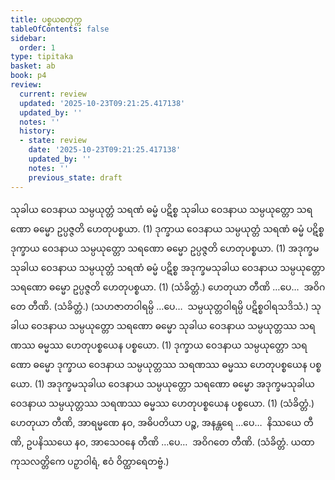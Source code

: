 ```yaml
---
title: ပစ္စယစတုက္က
tableOfContents: false
sidebar:
  order: 1
type: tipitaka
basket: ab
book: p4
review:
  current: review
  updated: '2025-10-23T09:21:25.417138'
  updated_by: ''
  notes: ''
  history:
  - state: review
    date: '2025-10-23T09:21:25.417138'
    updated_by: ''
    notes: ''
    previous_state: draft
---
```



<ReviewStatus review={frontmatter.review} showDetails={true} />

<HypothesisAnnotation frontmatter={frontmatter} />

<DynamicBreadcrumb />

<Division number="1" book="p4" e="ch" v="39" p="603">

<Paragraph number="1708" book="p4">
သုခါယ ဝေဒနာယ သမ္ပယုတ္တံ သရဏံ ဓမ္မံ ပဋိစ္စ သုခါယ ဝေဒနာယ သမ္ပယုတ္တော သရဏော ဓမ္မော ဥပ္ပဇ္ဇတိ ဟေတုပစ္စယာ. (1)
</Paragraph>

<Paragraph number="1709" book="p4">
ဒုက္ခာယ ဝေဒနာယ သမ္ပယုတ္တံ သရဏံ ဓမ္မံ ပဋိစ္စ ဒုက္ခာယ ဝေဒနာယ သမ္ပယုတ္တော သရဏော ဓမ္မော ဥပ္ပဇ္ဇတိ ဟေတုပစ္စယာ. (1)
</Paragraph>

<Paragraph number="1710" book="p4">
အဒုက္ခမသုခါယ ဝေဒနာယ သမ္ပယုတ္တံ သရဏံ ဓမ္မံ ပဋိစ္စ အဒုက္ခမသုခါယ ဝေဒနာယ သမ္ပယုတ္တော သရဏော ဓမ္မော ဥပ္ပဇ္ဇတိ ဟေတုပစ္စယာ. (1) (သံခိတ္တံ.)
</Paragraph>

</Division>
<Division number="2" book="p4" e="ch" v="39" p="603">

<Paragraph number="1711" book="p4">
ဟေတုယာ တီဏိ …ပေ…  အဝိဂတေ တီဏိ. (သံခိတ္တံ.)
</Paragraph>

<Paragraph number="1712" book="p4">
(သဟဇာတဝါရမ္ပိ …ပေ…  သမ္ပယုတ္တဝါရမ္ပိ ပဋိစ္စဝါရသဒိသံ.)
</Paragraph>

</Division>
<Division number="3" book="p4" e="ch" v="39" p="604">

<Paragraph number="1713" book="p4">
သုခါယ ဝေဒနာယ သမ္ပယုတ္တော သရဏော ဓမ္မော သုခါယ ဝေဒနာယ သမ္ပယုတ္တဿ သရဏဿ ဓမ္မဿ ဟေတုပစ္စယေန ပစ္စယော. (1)
</Paragraph>

<Paragraph number="1714" book="p4">
ဒုက္ခာယ ဝေဒနာယ သမ္ပယုတ္တော သရဏော ဓမ္မော ဒုက္ခာယ ဝေဒနာယ သမ္ပယုတ္တဿ သရဏဿ ဓမ္မဿ ဟေတုပစ္စယေန ပစ္စယော. (1)
</Paragraph>

<Paragraph number="1715" book="p4">
အဒုက္ခမသုခါယ ဝေဒနာယ သမ္ပယုတ္တော သရဏော ဓမ္မော အဒုက္ခမသုခါယ ဝေဒနာယ သမ္ပယုတ္တဿ သရဏဿ ဓမ္မဿ ဟေတုပစ္စယေန ပစ္စယော. (1) (သံခိတ္တံ.)
</Paragraph>

</Division>
<Division number="4" book="p4" e="ch" v="39" p="604">

<Paragraph number="1716" book="p4">
ဟေတုယာ တီဏိ, အာရမ္မဏေ နဝ, အဓိပတိယာ ပဉ္စ, အနန္တရေ …ပေ…  နိဿယေ တီဏိ, ဥပနိဿယေ နဝ, အာသေဝနေ တီဏိ …ပေ…  အဝိဂတေ တီဏိ. (သံခိတ္တံ. ယထာ ကုသလတ္တိကေ ပဉှာဝါရံ, ဧဝံ ဝိတ္ထာရေတဗ္ဗံ.)
</Paragraph>
</Division>